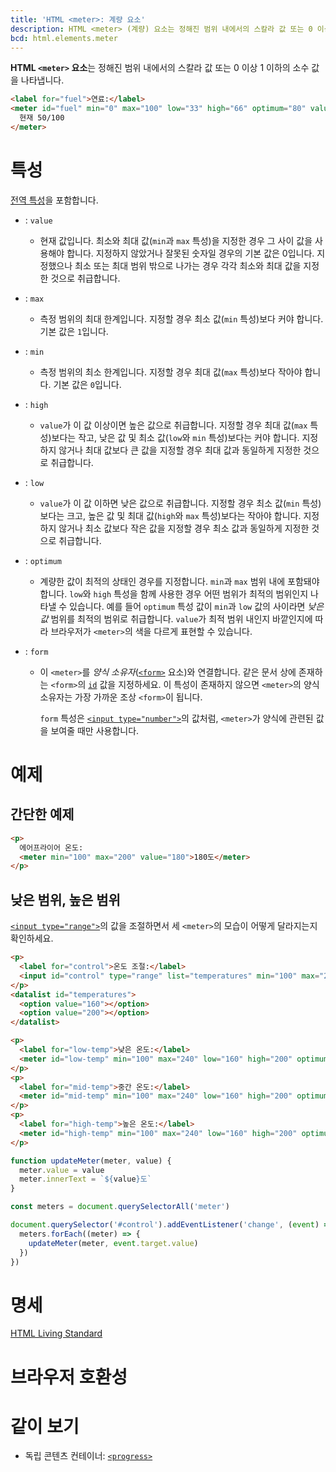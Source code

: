 ```yaml
---
title: 'HTML <meter>: 계량 요소'
description: HTML <meter> (계량) 요소는 정해진 범위 내에서의 스칼라 값 또는 0 이상 1 이하의 소수 값을 나타냅니다.
bcd: html.elements.meter
---
```


**HTML `<meter>` 요소**는 정해진 범위 내에서의 스칼라 값 또는 0 이상 1 이하의 소수 값을 나타냅니다.

```html hidden name=demo
<label for="fuel">연료:</label>
<meter id="fuel" min="0" max="100" low="33" high="66" optimum="80" value="50">
  현재 50/100
</meter>
```

<LiveExample height={140} lang="html" name="demo" />

# 특성

[전역 특성](/docs/Web/HTML/Global_attributes)을 포함합니다.

- : `value`
  - 현재 값입니다. 최소와 최대 값(`min`과 `max` 특성)을 지정한 경우 그 사이 값을 사용해야 합니다. 지정하지 않았거나 잘못된 숫자일 경우의 기본 값은 0입니다. 지정했으나 최소 또는 최대 범위 밖으로 나가는 경우 각각 최소와 최대 값을 지정한 것으로 취급합니다.
- : `max`
  - 측정 범위의 최대 한계입니다. 지정할 경우 최소 값(`min` 특성)보다 커야 합니다. 기본 값은 `1`입니다.
- : `min`
  - 측정 범위의 최소 한계입니다. 지정할 경우 최대 값(`max` 특성)보다 작아야 합니다. 기본 값은 `0`입니다.
- : `high`
  - `value`가 이 값 이상이면 높은 값으로 취급합니다. 지정할 경우 최대 값(`max` 특성)보다는 작고, 낮은 값 및 최소 값(`low`와 `min` 특성)보다는 커야 합니다. 지정하지 않거나 최대 값보다 큰 값을 지정할 경우 최대 값과 동일하게 지정한 것으로 취급합니다.
- : `low`
  - `value`가 이 값 이하면 낮은 값으로 취급합니다. 지정할 경우 최소 값(`min` 특성)보다는 크고, 높은 값 및 최대 값(`high`와 `max` 특성)보다는 작아야 합니다. 지정하지 않거나 최소 값보다 작은 값을 지정할 경우 최소 값과 동일하게 지정한 것으로 취급합니다.
- : `optimum`
  - 계량한 값이 최적의 상태인 경우를 지정합니다. `min`과 `max` 범위 내에 포함돼야 합니다. `low`와 `high` 특성을 함께 사용한 경우 어떤 범위가 최적의 범위인지 나타낼 수 있습니다. 예를 들어 `optimum` 특성 값이 `min`과 `low` 값의 사이라면 _낮은 값_ 범위를 최적의 범위로 취급합니다. `value`가 최적 범위 내인지 바깥인지에 따라 브라우저가 `<meter>`의 색을 다르게 표현할 수 있습니다.
- : `form`

  - 이 `<meter>`를 _양식 소유자_([`<form>`](./form) 요소)와 연결합니다. 같은 문서 상에 존재하는 `<form>`의 [`id`](/docs/Web/HTML/Global_attributes#term-id) 값을 지정하세요. 이 특성이 존재하지 않으면 `<meter>`의 양식 소유자는 가장 가까운 조상 `<form>`이 됩니다.

    `form` 특성은 [`<input type="number">`](https://developer.mozilla.org/en-US/docs/Web/HTML/Element/input/number)의 값처럼, `<meter>`가 양식에 관련된 값을 보여줄 때만 사용합니다.

# 예제

## 간단한 예제

```html hidden name=simple
<p>
  에어프라이어 온도:
  <meter min="100" max="200" value="180">180도</meter>
</p>
```

<LiveExample name="simple" height={140} />

## 낮은 범위, 높은 범위

[`<input type="range">`](https://developer.mozilla.org/en-US/docs/Web/HTML/Element/input/range)의 값을 조절하면서 세 `<meter>`의 모습이 어떻게 달라지는지 확인하세요.

```html hidden name=range
<p>
  <label for="control">온도 조절:</label>
  <input id="control" type="range" list="temperatures" min="100" max="240" value="180" />
</p>
<datalist id="temperatures">
  <option value="160"></option>
  <option value="200"></option>
</datalist>

<p>
  <label for="low-temp">낮은 온도:</label>
  <meter id="low-temp" min="100" max="240" low="160" high="200" optimum="140" value="180">180도</meter>
</p>
<p>
  <label for="mid-temp">중간 온도:</label>
  <meter id="mid-temp" min="100" max="240" low="160" high="200" optimum="180" value="180">180도</meter>
</p>
<p>
  <label for="high-temp">높은 온도:</label>
  <meter id="high-temp" min="100" max="240" low="160" high="200" optimum="220" value="180">180도</meter>
</p>
```

```js hidden name=range
function updateMeter(meter, value) {
  meter.value = value
  meter.innerText = `${value}도`
}

const meters = document.querySelectorAll('meter')

document.querySelector('#control').addEventListener('change', (event) => {
  meters.forEach((meter) => {
    updateMeter(meter, event.target.value)
  })
})
```

<LiveExample name="range" height={240} />

# 명세

[HTML Living Standard](https://html.spec.whatwg.org/multipage/form-elements.html#the-meter-element)

# 브라우저 호환성

<BrowserCompat data={props.bcd} />

# 같이 보기

- 독립 콘텐츠 컨테이너: [`<progress>`](./progress)
